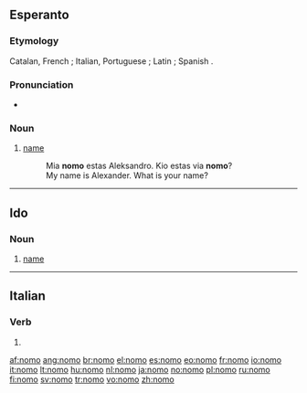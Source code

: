 {{also|nomò}}
==Esperanto==

===Etymology===
Catalan, French {{term|nom}}; Italian, Portuguese {{term|nome}}; Latin {{term|nomen}}; Spanish {{term|nombre}}.

===Pronunciation===
* {{IPA|/ˈnomo/|lang=eo}}

===Noun===
{{eo-noun}}

# [[name]]
#: Mia '''nomo''' estas Aleksandro. Kio estas via '''nomo'''?
#: My name is Alexander.  What is your name?

{{eo BRO|2}}

----

==Ido==

===Noun===
{{io-noun|nom}}

# [[name]]

----

==Italian==

===Verb===
{{infl|it|verb form}}

# {{form of|[[first-person|First-person]] [[singular]] [[present tense]]|[[nomare#Italian|nomare]]|lang=Italian}}

[[af:nomo]]
[[ang:nomo]]
[[br:nomo]]
[[el:nomo]]
[[es:nomo]]
[[eo:nomo]]
[[fr:nomo]]
[[io:nomo]]
[[it:nomo]]
[[lt:nomo]]
[[hu:nomo]]
[[nl:nomo]]
[[ja:nomo]]
[[no:nomo]]
[[pl:nomo]]
[[ru:nomo]]
[[fi:nomo]]
[[sv:nomo]]
[[tr:nomo]]
[[vo:nomo]]
[[zh:nomo]]